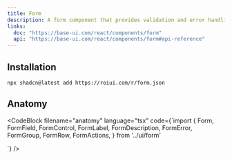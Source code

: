```yaml
---
title: Form
description: A form component that provides validation and error handling for form inputs.
links:
  doc: "https://base-ui.com/react/components/form"
  api: "https://base-ui.com/react/components/form#api-reference"
---
```


<ComponentPreview name="form-demo" />

## Installation

```package-install
npx shadcn@latest add https://roiui.com/r/form.json
```

## Anatomy

<CodeBlock
filename="anatomy"
  language="tsx"
  code={`import {
  Form,
  FormField,
  FormControl,
  FormLabel,
  FormDescription,
  FormError,
  FormGroup,
  FormRow,
  FormActions,
} from '../ui/form'

<Form>
  <FormGroup>
    <FormField>
      <FormLabel />
      <FormDescription />
      <FormControl />
      <FormError />
    </FormField>
  </FormGroup>
  <FormActions>
  </FormActions>
</Form>`}
/>
